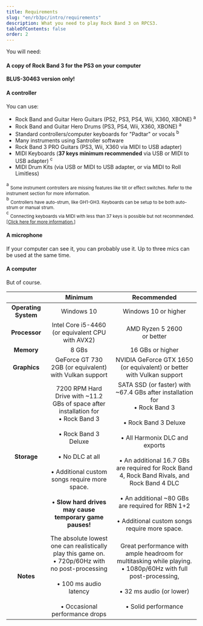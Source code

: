 ```yaml
---
title: Requirements
slug: "en/rb3pc/intro/requirements"
description: What you need to play Rock Band 3 on RPCS3.
tableOfContents: false
order: 2
---
```


You will need:
#### A copy of Rock Band 3 for the PS3 on your computer
**BLUS-30463 version only!** 

#### A controller
You can use:
* Rock Band and Guitar Hero Guitars (PS2, PS3, PS4, Wii, X360, XBONE) <sup>a</sup>
* Rock Band and Guitar Hero Drums (PS3, PS4, Wii, X360, XBONE) <sup>a</sup>
* Standard controllers/computer keyboards for "Padtar" or vocals <sup>b</sup>
* Many instruments using Santroller software
* Rock Band 3 PRO Guitars (PS3, Wii, X360 via MIDI to USB adapter)
* MIDI Keyboards (**37 keys minimum recommended** via USB or MIDI to USB adapter) <sup>c</sup> 
* MIDI Drum Kits (via USB or MIDI to USB adapter, or via MIDI to Roll Limitless)

<sup>a</sup> <sub>Some instrument controllers are missing features like tilt or effect switches. Refer to the instrument section for more information.</sub>  
<sup>b</sup> <sub>Controllers have auto-strum, like GH1-GH3. Keyboards can be setup to be both auto-strum or manual strum.</sub>  
<sup>c</sup> <sub>Connecting keyboards via MIDI with less than 37 keys is possible but not recommended. [[Click here for more information.]](https://rb3pc.milohax.org/ctrls_keys_midi)</sub>  

#### A microphone
If your computer can see it, you can probably use it. Up to three mics can be used at the same time.

#### A computer
But of course.

| | **Minimum**   | **Recommended**   |
|:-:|:---------------:|:-------------------:|
| **Operating System** | Windows 10 | Windows 10 or higher |
| **Processor** | Intel Core i5-4460 <br>(or equivalent CPU with AVX2)</br> | AMD Ryzen 5 2600 <br>or better</br> |
| **Memory** | 8 GBs | 16 GBs or higher |
| **Graphics** | GeForce GT 730 2GB (or equivalent) <br>with Vulkan support</br> | NVIDIA GeForce GTX 1650 (or equivalent) or better<br>with Vulkan support</br> |
| **Storage** | 7200 RPM Hard Drive with ~11.2 GBs of space after installation for <br>• Rock Band 3</br> <br>• Rock Band 3 Deluxe</br> <br>• No DLC at all</br> <br>• Additional custom songs require more space.</br> <br>• **Slow hard drives may cause temporary game pauses!**</br> | SATA SSD (or faster) with ~67.4 GBs after installation for<br>• Rock Band 3</br> <br>• Rock Band 3 Deluxe</br> <br>• All Harmonix DLC and exports</br> <br>• An additional 16.7 GBs are required for Rock Band 4, Rock Band Rivals, and Rock Band 4 DLC</br> <br>• An additional ~80 GBs are required for RBN 1+2</br> <br>• Additional custom songs require more space.</br> |
| **Notes** | The absolute lowest one can realistically play this game on. <br>• 720p/60Hz with no post-processing</br> <br>• 100 ms audio latency</br> <br>• Occasional performance drops</br> | Great performance with ample headroom for multitasking while playing. <br>• 1080p/60Hz with full post-processing,</br> <br>• 32 ms audio (or lower)</br> <br>• Solid performance</br> |